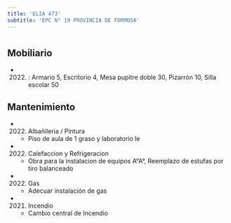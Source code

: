```yaml
---
title: 'ELIA 473'
subtitle: 'EPC N° 19 PROVINCIA DE FORMOSA'
---
```


#


## Mobiliario

*  (2022) : Armario 5, Escritorio 4, Mesa pupitre doble 30, Pizarrón 10, Silla escolar 50 





## Mantenimiento

*  (2022) Albañileria / Pintura 
    + Piso de aula de 1 graso y laboratorio le

*  (2022) Calefaccion y Refrigeracion 
    + Obra para la instalacion de equipos A°A°, Reemplazo de estufas por tiro balanceado

*  (2022) Gas 
    + Adecuar instalación de gas

*  (2021) Incendio 
    + Cambio central de Incendio



